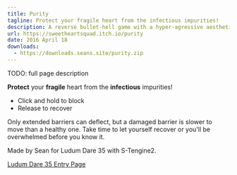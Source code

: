 ```yaml
---
title: Purity
tagline: Protect your fragile heart from the infectious impurities!
description: A reverse bullet-hell game with a hyper-agressive aesthetic and a steep difficulty curve.
url: https://sweetheartsquad.itch.io/purity
date: 2016 April 18
downloads:
  - https://downloads.seans.site/purity.zip
---
```


TODO: full page description



<p>
	<strong>Protect</strong> your <strong>fragile</strong> heart from the <strong>infectious</strong> impurities!<span></span>
</p>

- Click and hold to block
- Release to recover

Only extended barriers can deflect, but a damaged barrier is slower to move than a healthy one. Take time to let yourself recover or you'll be overwhelmed before you know it.

Made by Sean for Ludum Dare 35 with S-Tengine2.

[Ludum Dare 35 Entry Page](http://ludumdare.com/compo/ludum-dare-35/?action=preview&uid=50235)
